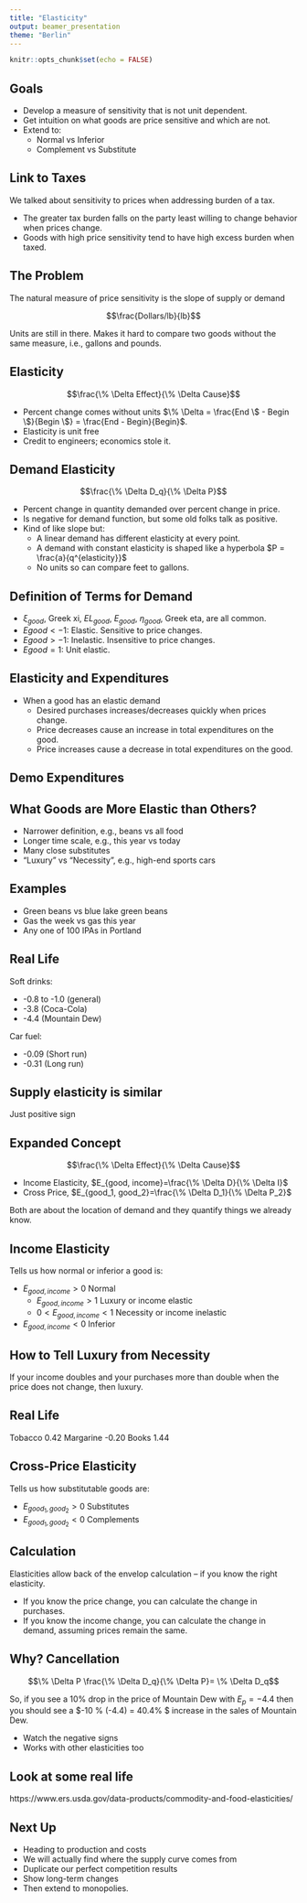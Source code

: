 ```yaml
---
title: "Elasticity"
output: beamer_presentation
theme: "Berlin"
---
```


```r
knitr::opts_chunk$set(echo = FALSE)
```

## Goals

+ Develop a measure of sensitivity that is not unit dependent.
+ Get intuition on what goods are price sensitive and which are not.
+ Extend to:
    + Normal vs Inferior
    + Complement vs Substitute
    
## Link to Taxes

We talked about sensitivity to prices when addressing burden of a tax.

+ The greater tax burden falls on the party least willing to change behavior when prices change.
+ Goods with high price sensitivity tend to have high excess burden when taxed.

## The Problem

The natural measure of price sensitivity is the slope of supply or demand

$$\frac{Dollars/lb}{lb}$$

Units are still in there.  Makes it hard to compare two goods without the same measure, i.e., gallons and pounds.

## Elasticity

$$\frac{\% \Delta Effect}{\% \Delta Cause}$$

+ Percent change comes without units $\% \Delta = \frac{End \$ - Begin \$}{Begin \$} = \frac{End - Begin}{Begin}$.
+ Elasticity is unit free
+ Credit to engineers; economics stole it.


## Demand Elasticity

$$\frac{\% \Delta D_q}{\% \Delta P}$$

+  Percent change in quantity demanded over percent change in price.
+ Is negative for demand function, but some old folks talk as positive.
+ Kind of like slope but:
    + A linear demand has different elasticity at every point.
    + A demand with constant elasticity is shaped like a hyperbola $P = \frac{a}{q^{elasticity}}$
    + No units so can compare feet to gallons.
    
## Definition of Terms for Demand

+ $\xi_{good}$, Greek xi, $EL_{good}$, $E_{good}$, $\eta_{good}$, Greek eta, are all common.
+ $E{good}< -1$: Elastic.  Sensitive to price changes.
+  $E{good}> -1$: Inelastic.  Insensitive to price changes.
+  $E{good}=1$: Unit elastic.  

## Elasticity and Expenditures

+ When a good has an elastic demand
    + Desired purchases increases/decreases quickly when prices change.
    + Price decreases cause an increase in total expenditures on the good.
    + Price increases cause a decrease in total expenditures on the good.
    
## Demo Expenditures


## What Goods are More Elastic than Others?

+ Narrower definition, e.g., beans vs all food
+ Longer time scale, e.g., this year vs today
+ Many close substitutes
+ "Luxury" vs "Necessity", e.g., high-end sports cars 

## Examples

+ Green beans vs blue lake green beans
+ Gas the week vs gas this year
+ Any one of 100 IPAs in Portland

## Real Life

Soft drinks:

+ -0.8 to -1.0 (general)
+ -3.8 (Coca-Cola)
+ -4.4 (Mountain Dew)

Car fuel:

+ -0.09 (Short run)
+ -0.31 (Long run)

## Supply elasticity is similar

Just positive sign

## Expanded Concept 


$$\frac{\% \Delta Effect}{\% \Delta Cause}$$


+ Income Elasticity, $E_{good, income}=\frac{\% \Delta D}{\% \Delta I}$
+ Cross Price, $E_{good_1, good_2}=\frac{\% \Delta D_1}{\% \Delta P_2}$

Both are about the location of demand and they quantify things we already know.


## Income Elasticity

Tells us how normal or inferior a good is:

+ $E_{good, income} > 0$ Normal
    + $E_{good, income} > 1$ Luxury or income elastic
    + $0 <E_{good, income} < 1$ Necessity or income inelastic
+ $E_{good, income} <0$ Inferior    

## How to Tell Luxury from Necessity

If your income doubles and your purchases more than double when the price does not change, then luxury.

## Real Life

Tobacco 0.42
Margarine -0.20
Books 1.44

## Cross-Price Elasticity

Tells us how substitutable goods are:

+ $E_{good_1, good_2}>0$ Substitutes
+ $E_{good_1, good_2}<0$ Complements

## Calculation

Elasticities allow back of the envelop calculation -- if you know the right elasticity.

+ If you know the price change, you can calculate the change in purchases.
+ If you know the income change, you can calculate the change in demand, assuming prices remain the same.

## Why?  Cancellation

$$\% \Delta P \frac{\% \Delta D_q}{\% \Delta P}= \% \Delta D_q$$

So, if you see a 10% drop in the price of Mountain Dew  with $E_p =-4.4$ then you should see a $-10 \% (-4.4) = 40.4\% $ increase in the sales of Mountain Dew.

+ Watch the negative signs
+ Works with other elasticities too


## Look at some real life

https://www.ers.usda.gov/data-products/commodity-and-food-elasticities/

## Next Up

+ Heading to production and costs
+ We will actually find where the supply curve comes from
+ Duplicate our perfect competition results
+ Show long-term changes
+ Then extend to monopolies.

